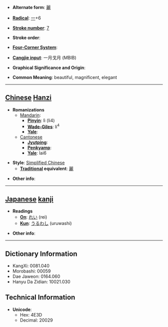 * '''Alternate form''': [[麗]]

* '''[[Wiktionary:Chinese radical index| Radical]]''': [[Wiktionary:Chinese radical index 一|一]]+6

* '''[[Wiktionary:Chinese total strokes index|Stroke number]]''': [[Wiktionary:Chinese total strokes index 7|7]]

* '''Stroke order''': 

* '''[[Wiktionary:Chinese four corner index|Four-Corner System]]''': 

* '''[[Wiktionary:Chinese Cangjie index|Cangjie input]]''': 一月戈月 (MBIB)

* '''Graphical Significance and Origin''': 

* '''Common Meaning''': beautiful, magnificent, elegant

----

== [[Chinese]] [[Hanzi]] ==

* '''Romanizations'''
** [[Mandarin]]:
*** '''[[Pinyin]]''': lì (li4)
*** '''[[Wade-Giles]]''': li<sup>4</sup>
*** '''[[Yale]]''': 
**[[Cantonese]]
***'''[[Jyutping]]''':
***'''[[Penkyamp]]''': 
***'''[[Yale]]''': lai6

* '''Style''': [[Simplified Chinese]] 
** '''[[Traditional Chinese|Traditional]] equivalent''': [[麗]]

* '''Other info''': 

----

== [[Japanese]] [[kanji]] ==

* '''Readings'''
** '''[[On]]''': [[れい]] (rei)
** '''[[Kun]]''': [[うるわし]] (uruwashi)

* '''Other info''':  

----

== Dictionary Information ==

* KangXi: 0081.040
* Morobashi: 00059
* Dae Jaweon: 0164.060
* Hanyu Da Zidian: 10021.030

== Technical Information ==

* '''Unicode''':
** Hex: 4E3D
** Decimal: 20029